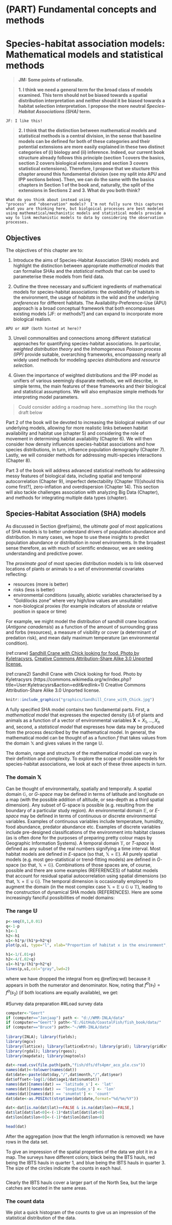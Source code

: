 
# (PART) Fundamental concepts and methods {-}

# Species-habitat association models: Mathematical models and statistical methods

> **JM: Some points of rationalle. **

> **1. I think we need a general term for the broad class of models examined. This term should not be biased towards a spatial distribution interpretation and neither should it be biased towards a habitat selection interpretation. I propose the more neutral *Species-Habitat Associations (SHA)* term.**

```
JF: I like this!
```

> **2. I think that the distinction between mathematical models and statistical methods is a central division, in the sense that baseline models can be defined for both of these categories and their potential extensions are more easily explained in these two distinct categories of (i) biology and (ii) inference. Indeed, our current book structure already follows this principle (section 1 covers the basics, section 2 covers biological extensions and section 3 covers statistical extensions). Therefore, I propose that we stucture this chapter around this fundamental division (see my split into APU and IPP sections below). Then, we can do the same with the basics chapters in Section 1 of the book and, naturally, the split of the extensions in Sections 2 and 3. What do you both think?**

```
What do you think about instead using 
"process" and "observation" models?  I'm not fully sure this captures 
what you are thinking here, but biolgoical processes are best modeled 
using mathematical/mechanistic models and statistical models provide a 
way to link mechanistic models to data by considering the observation 
processes.
```

## Objectives

The objectives of this chapter are to:

1. Introduce the aims of Species-Habitat Association (SHA) models and highlight the distinction between appropriate *mathematical models* that can formalise SHAs and the *statistical methods* that can be used to parameterise these models from field data. 

2. Outline the three necessary and sufficient ingredients of mathematical models for species-habitat associations: the *availability* of habitats in the environment, the usage of *habitats* in the wild and the underlying *preferences* for different habitats. The Availability-Preference-Use (APU) approach is a broad conceptual framework that both encompasses existing models [JF: or methods?] and can expand to incorporate more biological realism. 

```
APU or AUP (both hinted at here)?
```

3. Unveil commonalities and connections among different statistical approaches for quantifying species-habitat associations. In particular, *weighted distribution theory* and the *Inhomogeneous Poisson process (IPP)* provide suitable, overarching frameworks, encompassing nearly all widely used methods for modeling *species distributions* and *resource selection*. 

4. Given the importance of weighted distributions and the IPP model as unifiers of various seemingly disparate methods, we will describe, in simple terms, the main features of these frameworks and their biological and statistical assumptions. We will also emphasize simple methods for interpreting model parameters.  

> Could consider adding a roadmap here...something like the rough draft below

Part 2 of the book will be devoted to increasing the biological realism of our underlying models, allowing for more realistic links between habitat availability and habitat use (chapter 5) and considering the role of movement in determining habitat availability (Chapter 6).  We will then consider how density influences species-habitat associations and how species distributions, in turn, influence population demography (Chapter 7). Lastly, we will consider methods for addressing multi-species interactions (Chapter 8).

Part 3 of the book will address advanced statistical methods for addressing messy features of biological data, including spatial and temporal autocorrelation (Chapter 9), imperfect detectability (Chapter 11)[should this come first?], zero-inflation and overdispersion (Chapter 14). This section will also tackle challenges association with analyzing Big Data (Chapter), and methods for integrating multiple data types (chapter).


## Species-Habitat Association (SHA) models {#principles}

As discussed in Section \@ref(aims), the *ultimate goal* of most applications of SHA models is to better understand drivers of population abundance and distribution. In many cases, we hope to use these insights to predict population abundance or distribution in novel environments. In the broadest sense therefore, as with much of scientific endeavour, we are seeking understanding and predictive power. 

The *proximate goal* of most species distribution models is to link observed locations of plants or animals to a set of environmental covariates reflecting:

- resources (more is better)
- risks (less is better)
- environmental conditions (usually, abiotic variables characterised by a "Goldilocks zone" where very high/low values are unsuitable)
- non-biological proxies (for example indicators of absolute or relative position in space or time)

For example, we might model the distribution of sandhill crane locations  (*Antigone canadensis*)  as a function of the amount of surrounding grass and forbs (resources), a measure of visibility or cover (a determinant of predation risk), and mean daily maximum temperature (an environmental condition).

(ref:crane) [Sandhill Crane with Chick looking for food. Photo by Kyletracysrs.](https://commons.wikimedia.org/w/index.php?title=User:Kyletracysrs&action=edit&redlink=1) [Creative Commons Attribution-Share Alike 3.0 Unported license.](https://creativecommons.org/licenses/by-sa/3.0/deed.en)

(ref:crane2) Sandhill Crane with Chick looking for food. Photo by Kyletracysrs (https://commons.wikimedia.org/w/index.php?title=User:Kyletracysrs&action=edit&redlink=1) Creative Commons Attribution-Share Alike 3.0 Unported license.

```r
knitr::include_graphics("graphics/Sandhill_Crane_with_Chick.jpg")
```

A fully specified SHA model contains two fundamental parts. First, a *mathematical model* that expresses the expected density ($U$) of plants and animals as a function of a vector of environmental variables $\mathbf{X}={X_1,...,X_n}$ and, second, a *statistical model* that expresses how data may be produced from the process described by the mathematical model. 
In general, the mathematical model can be thought of as a function $f$ that takes values from the domain $\mathbb{X}$ and gives values in the range $\mathbb{U}$. 
\begin{equation}
U=f(\mathbf{X})\hspace{20mm} f:\mathbb{X}\to{\mathbb{U}}
\end{equation}

The domain, range and structure of the mathematical model can vary in their definition and complexity. To explore the scope of possible models for species-habitat associations, we look at each of these three aspects in turn. 


### The domain $\mathbb{X}$ 

Can be thought of environmentally, spatially and temporally. A spatial domain $\mathbb{G}$, or *G-space* may be defined in terms of latitude and longitude on a map (with the possible addition of altitude, or sea-depth as a third spatial dimension). Any subset of G-space is possible (e.g. resulting from the boundary of a particular study region). An environmental domain $\mathbb{E}$, or *E-space* may be defined in terms of continuous or discrete environmental variables. Examples of continuous variables include temperature, humidity, food abundance, predator abundance etc. Examples of discrete variables include pre-designed classifications of the environment into habitat classes (as is often done for the purposes of preparing pretty colour maps by Geographic Information Systems). A temporal domain $\mathbb{T}$, or *T-space* is defined as any subset of the real numbers signifying a time interval. Most habitat models are defined in $E$-space (so that, $\mathbb{X}=\mathbb{E}$). All purely spatial models (e.g. most geo-statistical or trend-fitting models) are defined in $G$-space (so that, $\mathbb{X}=\mathbb{G}$). Combinations of those spaces are, of course, possible and there are some examples (REFERENCES) of habitat models that account for residual spatial autocorrelation using spatial dimensions (so that, $\mathbb{X}=\mathbb{E}\cup\mathbb{G}$). The temporal dimension is occasionally employed to augment the domain (in the most complex case $\mathbb{X}=\mathbb{E}\cup\mathbb{G}\cup\mathbb{T}$), leading to the construction of dynamical SHA models (REFERENCES). Here are some increasingly fanciful possibilities of model domains:


### The range $\mathbb{U}$ 

```r

p<-seq(0,1,0.01)
q<-1-p
h1<-1
h2<-h1
u1<-h1*p/(h1*p+h2*q)
plot(p,u1, type="l", xlab="Proportion of habitat x in the environment", ylab="Usage of habitat x",lwd=2)

h1<-1/(.01+p)
h2<-4/(.02+q)
u1<-h1*p/(h1*p+h2*q)
lines(p,u1,col="gray",lwd=2)


```


where we have dropped the integral from eq \@ref(eq:wd) because it appears in both the numerator and denominator.  Now, noting that $f^a(s_1) = f^a(s_2)$ (if both locations are equally available), we get:
  
\begin{equation}
\frac{f^u(s_1)}{f^u(s_2)}  = \frac{\exp(3\beta_{elev})\exp(1.5\beta_{popD}+\beta_{wet})}{\exp(2\beta_{elev})\exp(1.5\beta_{popD}+\beta_{wet})} = \exp{\beta_{elev}}
\end{equation}

#Survey data preparation
##Load survey data

```r
computer<-"Geert"
if (computer=="Janjaap") path <- "d://WMR-INLA/data"
if (computer=="Geert") path<-"E:/GitHub/CoastalFish/fish_book/data/" 
if (computer=="Bruce") path<-"~/WMR-INLA/data"
    
library(INLA); library(fields); 
library(mgcv)
library(lattice); library(latticeExtra); library(grid); library(gridExtra);
library(rgdal); library(rgeos); 
library(mapdata); library(maptools)

dat<-read.csv(file.path(path,"fish/dfs/dfs4pmr_aco_ple.csv"))
names(dat)<-tolower(names(dat))
dat$date<-paste(dat$day,"/",dat$month,"/",dat$year)
dat$offset<-log(1/(dat$age1/dat$snumtot))
names(dat)[names(dat) == 'latitude_s'] <- 'lat'
names(dat)[names(dat) == 'longitude_s'] <- 'lon'
names(dat)[names(dat) == 'snumtot'] <- 'count'
dat$date<-as.POSIXct(strptime(dat$date,format="%d/%m/%Y"))

dat<-dat[is.na(dat$lat)==FALSE & is.na(dat$lon)==FALSE,]
dat$lat[dat$lat<0]<-(-1)*dat$lat[dat$lat<0]
dat$lon[dat$lon<0]<-(-1)*dat$lon[dat$lon<0]

head(dat)

```
After the aggregation (now that the length information is removed) we have rows in the data set.

To give an impression of the spatial properties of the data we plot it in a map. The surveys have different colors; black being the BTS hauls, red being the IBTS hauls in quarter 1, and blue being the IBTS hauls in quarter 3. The size of the circles indicate the counts in each haul.
```
```
Clearly the IBTS hauls cover a larger part of the North Sea, but the large catches are located in the same areas. 

### The count data

We plot a quick histogram of the counts to give us an impression of the statistical distribution of the data.





